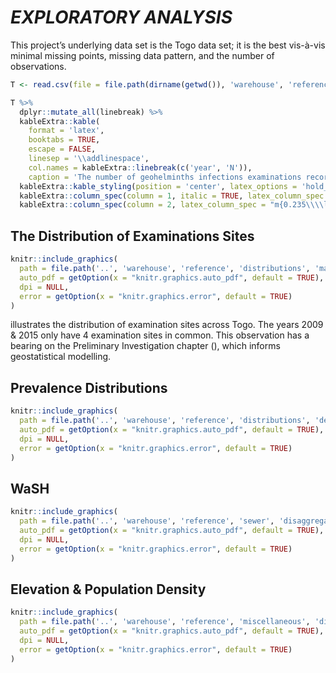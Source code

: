 
# *EXPLORATORY ANALYSIS* \label{chapter:exploration}

This project's underlying data set is the Togo data set; it is the best vis-&agrave;-vis minimal missing points, missing data pattern, and the number of observations.

```r
T <- read.csv(file = file.path(dirname(getwd()), 'warehouse', 'reference', 'frequencies', 'timeFrequencies.csv'))

T %>%
  dplyr::mutate_all(linebreak) %>%
  kableExtra::kable(
    format = 'latex',
    booktabs = TRUE,
    escape = FALSE,
    linesep = '\\addlinespace',
    col.names = kableExtra::linebreak(c('year', 'N')),
    caption = 'The number of geohelminths infections examinations records per year. N denotes number of records.') %>%
  kableExtra::kable_styling(position = 'center', latex_options = 'hold_position', font_size = 7, full_width = FALSE) %>%
  kableExtra::column_spec(column = 1, italic = TRUE, latex_column_spec = "l") %>%
  kableExtra::column_spec(column = 2, latex_column_spec = "m{0.235\\\\linewidth}l", latex_valign = 'm')

```

## The Distribution of Examinations Sites

```r
knitr::include_graphics(
  path = file.path('..', 'warehouse', 'reference', 'distributions', 'mapDistributions.pdf'),
  auto_pdf = getOption(x = "knitr.graphics.auto_pdf", default = TRUE),
  dpi = NULL,
  error = getOption(x = "knitr.graphics.error", default = TRUE)
)
```

\cref{fig:F0001} illustrates the distribution of examination sites across Togo.  The years $2009$ & $2015$ only have $4$ examination sites in common.  This observation has a bearing on the Preliminary Investigation chapter (\Cref{chapter:preliminary}), which informs geostatistical modelling. \textcolor{duskyblue}{[Discuss the rationale for using the data of the year 2015.]}


\vspace{25pt}

## Prevalence Distributions

```r
knitr::include_graphics(
  path = file.path('..', 'warehouse', 'reference', 'distributions', 'densityDistributions.pdf'),
  auto_pdf = getOption(x = "knitr.graphics.auto_pdf", default = TRUE),
  dpi = NULL,
  error = getOption(x = "knitr.graphics.error", default = TRUE)
)
```

\vspace{25pt}

## WaSH

```r
knitr::include_graphics(
  path = file.path('..', 'warehouse', 'reference', 'sewer', 'disaggregateSewerReal.pdf'),
  auto_pdf = getOption(x = "knitr.graphics.auto_pdf", default = TRUE),
  dpi = NULL,
  error = getOption(x = "knitr.graphics.error", default = TRUE)
)
```

\clearpage

## Elevation & Population Density

```r
knitr::include_graphics(
  path = file.path('..', 'warehouse', 'reference', 'miscellaneous', 'disaggregateMiscellaneousReal.pdf'),
  auto_pdf = getOption(x = "knitr.graphics.auto_pdf", default = TRUE),
  dpi = NULL,
  error = getOption(x = "knitr.graphics.error", default = TRUE)
)
```
























